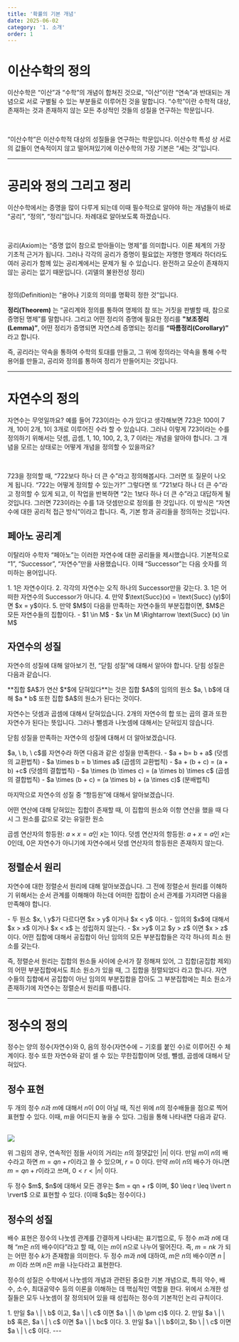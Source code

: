```yaml
---
title: '확률의 기본 개념'
date: 2025-06-02
category: '1. 소개'
order: 1
---
```


# 이산수학의 정의

이산수학은 “이산”과 “수학”의 개념이 합쳐진 것으로, “이산”이란 “연속”과 반대되는 개념으로 서로 구별될 수 있는 부분들로 이루어진 것을 말합니다. “수학”이란 수학적 대상, 존재하는 것과 존재하지 않는 모든 추상적인 것들의 성질을 연구하는 학문입니다.

<br />

“이산수학”은 이산수학적 대상의 성질들을 연구하는 학문입니다. 이산수학 특성 상 서로의
값들이 연속적이지 않고 떨어져있기에 이산수학의 가장 기본은 “세는 것”입니다.

---

# 공리와 정의 그리고 정리

이산수학에서는 증명을 많이 다루게 되는데 이때 필수적으로 알아야 하는 개념들이 바로 “공리”, “정의”, “정리”입니다. 차례대로 알아보도록 하겠습니다.

<br />

공리(Axiom)는 “증명 없이 참으로 받아들이는 명제”를 의미합니다. 이론 체계의 가장 기초적 근거가 됩니다. 그러나 각각의 공리가 증명이 필요없는 자명한 명제라 하더라도 여러 공리가 함께 있는 공리계에서는 문제가 될 수 있습니다. 완전하고 모순이 존재하지 않는 공리는 없기 때문입니다. (괴델의 불완전성 정리)

<br />
정의(Definition)는 “용어나 기호의 의미를 명확히 정한 것”입니다.
<br />

**정리(Theorem)** 는 “공리계와 정의를 통하여 명제의 참 또는 거짓을 판별할 때, 참으로 증명된 명제”를 말합니다. 그리고 어떤 정리의 증명에 필요한 정리를 **"보조정리(Lemma)”**, 어떤 정리가 증명되면 자연스레 증명되는 정리를 **“따름정리(Corollary)”** 라고 합니다.

<Callout type="important">
  즉, 공리라는 약속을 통하여 수학의 토대를 만들고, 그 위에 정의라는 약속을 통해
  수학 용어를 만들고, 공리와 정의를 통하여 정리가 만들어지는 것입니다.
</Callout>

---

# 자연수의 정의

자연수는 무엇일까요? 예를 들어 723이라는 수가 있다고 생각해보면 723은 100이 7개, 10이 2개, 1이 3개로 이루어진 수라 할 수 있습니다. 그러나 이렇게 723이라는 수를 정의하기 위해서는 덧셈, 곱셈, 1, 10, 100, 2, 3, 7 이라는 개념을 알아야 합니다. 그 개념을 모르는 상태로는 어떻게 개념을 정의할 수 있을까요?

<br />

723을 정의할 때, “722보다 하나 더 큰 수”라고 정의해봅시다. 그러면 또 질문이 나오게 됩니다. “722는 어떻게 정의할 수 있는가?” 그렇다면 또 “721보다 하나 더 큰 수”라고 정의할 수 있게 되고, 이 작업을 반복하면 “2는 1보다 하나 더 큰 수”라고 대답하게 될 것입니다. 그러면 723이라는 수를 1과 덧셈만으로 정의를 한 것입니다. 이 방식은 “자연수에 대한 공리적 접근 방식”이라고 합니다. 즉, 기본 항과 공리들을 정의하는 것입니다.

## 페아노 공리계

이탈리아 수학자 “페아노”는 이러한 자연수에 대한 공리들을 제시했습니다. 기본적으로 “1”, “Successor”, “자연수”만을 사용했습니다. 이때 “Successor”는 다음 숫자를 의미하는 용어입니다.

<Callout type="important" title="페아노 공리계 (공리)">
  1. 1은 자연수이다.
  2. 각각의 자연수는 오직 하나의 Successor만을 갖는다.
  3. 1은 어떠한 자연수의 Successor가 아니다.
  4. 만약 $\text{Succ}(x) = \text{Succ}
  (y)$이면 $x = y$이다.
  5. 만약 $M$이 다음을 만족하는 자연수들의 부분집합이면, $M$은 모든 자연수들의 집합이다.
        - $1 \in M$ - $x \in M \Rightarrow \text{Succ} (x) \in M$
</Callout>

## 자연수의 성질

자연수의 성질에 대해 알아보기 전, “닫힘 성질”에 대해서 알아야 합니다. 닫힘 성질은 다음과 같습니다.

<Callout type="tip" title="닫힘 성질 (정리)">
  **집합 $A$가 연산 $*$에 닫혀있다**는 것은 집합 $A$의 임의의 원소 $a, \ b$에
  대해 $a * b$ 또한 집합 $A$의 원소가 된다는 것이다.
</Callout>

자연수는 덧셈과 곱셈에 대해서 닫혀있습니다. 2개의 자연수의 합 또는 곱의 결과 또한 자연수가 된다는 뜻입니다. 그러나 뺄셈과 나눗셈에 대해서는 닫혀있지 않습니다.

닫힘 성질을 만족하는 자연수의 성질에 대해서 더 알아보겠습니다.

<Callout type="tip" title="자연수에 대한 성질 (정리)">
  $a, \ b, \ c$를 자연수라 하면 다음과 같은 성질을 만족한다. 
  - $a + b= b + a$ (덧셈의 교환법칙) 
  - $a \times b = b \times a$ (곱셈의 교환법칙) 
  - $a + (b + c) = (a + b) +c$ (덧셈의 결합법칙) 
  - $a \times (b \times c) = (a \times b) \times c$ (곱셈의 결합법칙) 
  - $a \times (b + c) = (a \times b) + (a \times c)$ (분배법칙)
</Callout>

마지막으로 자연수의 성질 중 “항등원”에 대해서 알아보겠습니다.

<Callout title="항등원 (정의)">
  어떤 연산에 대해 닫혀있는 집합이 존재할 때, 이 집합의 원소와 이항 연산을 했을
  때 다시 그 원소를 값으로 갖는 유일한 원소
</Callout>

곱셈 연산자의 항등원: $a \times x = a$인 $x$는 1이다.
덧셈 연산자의 항등원: $a + x = a$인 $x$는 0인데, 0은 자연수가 아니기에 자연수에서 덧셈 연산자의 항등원은 존재하지 않는다.

## 정렬순서 원리

자연수에 대한 정렬순서 원리에 대해 알아보겠습니다. 그 전에 정렬순서 원리를 이해하기 위해서는 순서 관계를 이해해야 하는데 어떠한 집합이 순서 관계를 가지려면 다음을 만족해야 합니다.

<Callout title="순서 관계 (정의)">
- 두 원소 $x, \ y$가 다르다면 $x > y$ 이거나 $x < y$ 이다.
- 임의의 $x$에 대해서 $x > x$ 이거나 $x < x$ 는 성립하지 않는다.
- $x >y$ 이고 $y > z$ 이면 $x > z$ 이다.
</Callout>

<Callout type="tip" title="정렬순서 원리 (정리)">
  어떤 집합에 대해서 공집합이 아닌 임의의 모든 부분집합들은 각각 하나의 최소
  원소를 갖는다.
</Callout>

즉, 정렬순서 원리는 집합의 원소들 사이에 순서가 잘 정해져 있어, 그 집합(공집합 제외)의 어떤 부분집합에서도 최소 원소가 있을 때, 그 집합을 정렬되었다 라고 합니다. 자연수들의 집합에서 공집합이 아닌 임의의 부분집합을 잡아도 그 부분집합에는 최소 원소가 존재하기에 자연수는 정렬순서 원리를 따릅니다.

---

# 정수의 정의

정수는 양의 정수(자연수)와 0, 음의 정수(자연수에 $-$ 기호를 붙인 수)로 이루어진 수 체계이다. 정수 또한 자연수와 같이 셀 수 있는 무한집합이며 덧셈, 뺄셈, 곱셈에 대해서 닫혀있다.

## 정수 표현

두 개의 정수 $n$과 $m$에 대해서 $n$이 $0$이 아닐 때, 직선 위에 $n$의 정수배들을 점으로 찍어 표현할 수 있다. 이때, $m$을 어디든지 놓을 수 있다. 그림을 통해 나타내면 다음과 같다.

<br />

<img src="/images/discrete-mathematics/Ch_01/Integer.png" />

<br />

위 그림의 경우, 연속적인 점들 사이의 거리는 $n$의 절댓값인 $\lvert n \rvert$ 이다. 만일 $m$이 $n$의 배수라고 하면 $m = qn + r$이라고 쓸 수 있으며, $r = 0$ 이다. 만약 $m$이 $n$의 배수가 아니면 $m = qn + r$이라고 쓰며, $0 < r< \lvert n \rvert$ 이다.

<Callout title="정수 표현 방법 (정의)">
  두 정수 $m$, $n$에 대해서 모든 경우는 $m = qn + r$ 이며, $0 \leq r \leq \lvert
  n \rvert$ 으로 표현할 수 있다. (이때 $q$는 정수이다.)
</Callout>

## 정수의 성질

배수 표현은 정수의 나눗셈 관계를 간결하게 나타내는 표기법으로, 두 정수 $m$과 $n$에 대해 “$m$은 $n$의 배수이다”라고 할 때, 이는 $m$이 $n$으로 나누어 떨어진다. 즉, $m = nk$ 가 되는 어떤 정수 $k$가 존재함을 의미한다.
<Callout title="배수 표현 (정의)">
  두 정수 $m$과 $n$에 대하여, $m$은 $n$의 배수이면 $n \ | \ m$ 이라 쓰며 $n$은
  $m$을 나눈다라고 표현한다.
</Callout>

정수의 성질은 수학에서 나눗셈의 개념과 관련된 중요한 기본 개념으로, 특히 약수, 배수, 소수, 최대공약수 등의 이론을 이해하는 데 핵심적인 역할을 한다. 위에서 소개한 성질들은 모두 나눗셈이 잘 정의되어 있을 때 성립하는 정수의 기본적인 논리 규칙이다.

<Callout type="tip" title="정수의 성질 (정리)">
  1. 만일 $a \ | \ b$ 이고, $a \ | \ c$ 이면 $a \ | \ (b \pm c)$ 이다. 
  2. 만일 $a \ | \ b$ 혹은, $a \ | \ c$ 이면 $a \ | \ bc$ 이다. 
  3. 만일 $a \ | \ b$이고, $b \ | \ c$ 이면 $a \ | \ c$ 이다.
</Callout>
---
